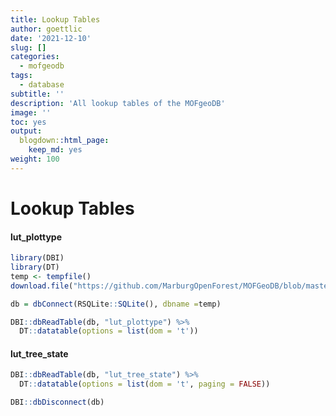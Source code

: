 ```yaml
---
title: Lookup Tables
author: goettlic
date: '2021-12-10'
slug: []
categories:
  - mofgeodb
tags:
  - database
subtitle: ''
description: 'All lookup tables of the MOFgeoDB'
image: ''
toc: yes
output:
  blogdown::html_page:
    keep_md: yes
weight: 100
---
```

# Lookup Tables
#### lut_plottype

```r
library(DBI)
library(DT)
temp <- tempfile()
download.file("https://github.com/MarburgOpenForest/MOFGeoDB/blob/master/MOFgeoDB.sqlite?raw=true", temp)

db = dbConnect(RSQLite::SQLite(), dbname =temp)

DBI::dbReadTable(db, "lut_plottype") %>%
  DT::datatable(options = list(dom = 't'))
```

#### lut_tree_state

```r
DBI::dbReadTable(db, "lut_tree_state") %>%
  DT::datatable(options = list(dom = 't', paging = FALSE))
```



```r
DBI::dbDisconnect(db)
```
